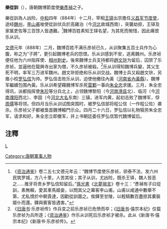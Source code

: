 '''樂從訓'''（{{bd|?||?|}}），唐朝魏博節度使[[樂彥禎|樂彥禎]]之子。

樂從訓為人凶险，[[中和_(唐朝)|中和]]四年（884年）十二月，宰相[[王铎|王铎]]出京擔任[[义昌军|义昌军]][[节度使|节度使]]，途经[[魏州|魏州]]，[[李山甫|李山甫]]唆使從訓伏兵於高雞泊（今[[河北|河北]]故城西南），突襲劫掠，王铎及家属吏佐等三百馀人皆遇難。<ref>《[[资治通鉴|资治通鉴]]》卷二五七文德元年云：“魏博节度使乐彦祯，骄泰不法，发六州民筑罗城，方八十里，人苦其役；其子从训，尤凶险，既杀王铎，魏人皆恶之……推牙将贵乡罗弘信知留后。”[[孫光憲|孫光憲]]《[[北夢瑣言|北夢瑣言]]》卷十三：“彥禎有子曰從訓，素無賴，愛其車馬姬妾，以問其父之幕客李山甫。山甫以咸通中數舉不第，尤私憤於中朝貴達，因勸從訓圖之。俟鐸至甘陵，以輕騎數百盡掠其橐裝姬仆而還。鐸與賓客皆遇害。”</ref>魏博百姓素知王铎名望，为其死而惋惜，因此痛恨乐从训。

[[文德_(唐朝)|文德]]元年（888年）二月，魏博百姓不满乐彦祯已久，从训聚集五百士兵作为心腹，称之为“子將”，更引起魏博老兵的怨恨。乐从训感到不安，逃离魏州。乐彦祯便任他为六州指挥使、[[相州|相州]][[刺史|刺史]]。後來魏博士兵支持都将[[趙文㺹|趙文㺹]]为留后，囚禁了乐彦祯，並逼他在龍興寺出家为僧，不久彦祯被殺。<ref>《[[旧唐书|旧唐书]]·乐彦祯传》作兵变之前乐彦祯已危愤而卒；《[[旧唐书|旧唐书]]·僖宗本纪》仅载乐彦祯为兵所逐；《[[资治通鉴|资治通鉴]]》作乐从训死后乐彦祯才被杀。此从《新唐书·僖宗本纪》《新唐书·乐彦祯传》。</ref>乐从训得知魏博兵變，其父生死不明，率军三万进军魏州。趙文㺹拒绝和乐从训交战。魏博士兵又殺趙文㺹，另推小校[[罗弘信|罗弘信]]为帅。罗弘信击败乐从训，迫使他撤往內黃（[[河南省|河南省]][[內黃縣|內黃縣]]）。魏博军繼續包围內黃。乐从训希望藉魏博军杀死[[雷鄴|雷鄴]]一事向[[朱全忠|朱全忠]]求援。三月，朱全忠得讯，派都指挥使[[朱珍|朱珍]]等分兵北上，占领魏博黎阳（今[[河南|河南]][[滑县|滑县]]北）、临河（今[[河南|河南]][[濮阳|濮阳]]西北）、李固（今[[河北|河北]][[大名县|大名]]东南）三镇，进军内黄，起初击败了魏博军，俘[[周儒|周儒]]等将领。但四月当乐从训试图突围时，被罗弘信部将程公信（一作程公佐）袭杀。乐彦祯父子都被梟首魏博轅門示众。四月二十六日，罗弘信以礼物犒劳朱全忠军，请求和好。朱全忠立即撤军，并上书朝廷委任罗弘信暂代魏博留后。

==注釋==
{{reflist|2}}

[[category:唐朝刺史|L]]
[[Category:唐朝軍事人物|Category:唐朝軍事人物]]
